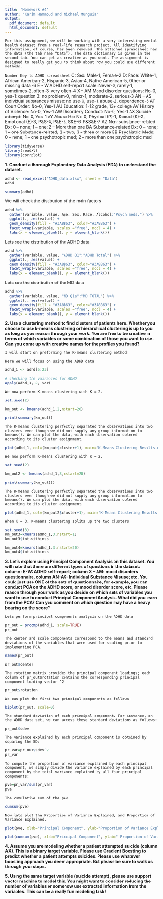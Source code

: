 ```yaml
---
title: 'Homework #4'
author: "Karim Hammoud and Michael Munguia"
output:
  pdf_document: default
  html_document: default
---
```


`For this assignment, we will be working with a very interesting mental health dataset from a real-life research project. All identifying information, of course, has been removed. The attached spreadsheet has the data (the tab name “Data”). The data dictionary is given in the second tab. You can get as creative as you want. The assignment is designed to really get you to think about how you could use different methods.`

`Number Key to ADHD spreadsheet`
C:  Sex:  Male-1, Female-2
D: Race:  White-1, African American-2, Hispanic-3, Asian-4, Native American-5, Other or missing data -6
E - W ADHD self-report scale: Never-0, rarely-1, sometimes-2, often-3, very often-4
X – AM Mood disorder questions: No-0, yes-1; question 3: no problem-0, minor-1, moderate-2, serious-3
AN – AS  Individual substances misuse:  no use-0, use-1, abuse-2, dependence-3
AT Court Order:  No-0, Yes-1
AU Education: 1-12 grade, 13+ college
AV History of Violence: No-0, Yes-1
AW Disorderly Conduct: No-0, Yes-1
AX Suicide attempt: No-0, Yes-1
AY Abuse Hx: No-0, Physical (P)-1, Sexual (S)-2, Emotional (E)-3, P&S-4, P&E-5, S&E-6, P&S&E-7
AZ Non-substance-related Dx: 0 – none; 1 – one; 2 – More than one
BA Substance-related Dx: 0 – none; 1 – one Substance-related; 2 – two; 3 – three or more
BB Psychiatric Meds: 0 – none; 1 – one psychotropic med; 2 – more than one psychotropic med



```r
library(tidyverse)
library(readxl)
library(corrplot)
```


**1. Conduct a thorough Exploratory Data Analysis (EDA) to understand the dataset.**

```r
adhd <- read_excel("ADHD_data.xlsx", sheet = "Data")
adhd
```
```r
summary(adhd)
```
We will check the distibution of the main factors
```r
adhd %>%
  gather(variable, value, Age, Sex, Race, Alcohol:"Psych meds.") %>%
  ggplot(., aes(value)) + 
  geom_density(fill = "#3A8B63", color="#3A8B63") + 
  facet_wrap(~variable, scales ="free", ncol = 4) +
  labs(x = element_blank(), y = element_blank())
```


Lets see the distribution of the ADHD data
```r
adhd %>%
  gather(variable, value, "ADHD Q1":"ADHD Total") %>%
  ggplot(., aes(value)) + 
  geom_density(fill = "#3A8B63", color="#3A8B63") + 
  facet_wrap(~variable, scales ="free", ncol = 4) +
  labs(x = element_blank(), y = element_blank())
```

Lets see the distribution of the MD data
```r
adhd %>%
  gather(variable, value, "MD Q1a":"MD TOTAL") %>%
  ggplot(., aes(value)) + 
  geom_density(fill = "#3A8B63", color="#3A8B63") + 
  facet_wrap(~variable, scales ="free", ncol = 4) +
  labs(x = element_blank(), y = element_blank())
```

**2. Use a clustering method to find clusters of patients here. Whether you choose to use k-means clustering or hierarchical clustering is up to you as long as you reason through your work. You are free to be creative in terms of which variables or some combination of those you want to use. Can you come up with creative names for the profiles you found?**

`I will start on preforming the K-means clustering method`

`Here we will focus on using the ADHD data`

```r
adhd_1 <- adhd[5:23]

# checking the vairances for ADHD
apply(adhd_1, 2, var)
```

`We now perform K-means clustering with K = 2.`

```r
set.seed(2)

km_out <- kmeans(adhd_1,2,nstart=20)

print(summary(km_out))
```

`The K-means clustering perfectly separated the observations into two clusters even though we did not supply any group information to kmeans(). We can plot the data, with each observation colored according to its cluster assignment.`

```r
plot(adhd_1, col=(km_out$cluster+1), main="K-Means Clustering Results with K=2", pch=20, cex=2)
```


`We now perform K-means clustering with K = 2.`

```r
set.seed(2)

km_out2 <- kmeans(adhd_1,3,nstart=20)

print(summary(km_out2))
```

`The K-means clustering perfectly separated the observations into two clusters even though we did not supply any group information to kmeans(). We can plot the data, with each observation colored according to its cluster assignment.`

```r
plot(adhd_1, col=(km_out2$cluster+1), main="K-Means Clustering Results with K=3", pch=20, cex=2)
```

`When K = 3, K-means clustering splits up the two clusters`
```r
set.seed(3)
km_out3=kmeans(adhd_1,3,nstart=1)
km_out3$tot.withinss

km_out4=kmeans(adhd_1,3,nstart=20)
km_out4$tot.withinss
```



**3. Let’s explore using Principal Component Analysis on this dataset. You will note that there are different types of questions in the dataset: column: E-W: ADHD self-report; column X – AM: mood disorders questionnaire, column AN-AS: Individual Substance Misuse; etc. You could just use ONE of the sets of questionnaire, for example, you can conduct PCA on the ADHD score, or mood disorder score, etc. Please reason through your work as you decide on which sets of variables you want to use to conduct Principal Component Analysis. What did you learn from the PCA? Can you comment on which question may have a heavy bearing on the score?**


`Lets perform principal components analysis on the ADHD data`

```r
pr_out = prcomp(adhd_1, scale=TRUE)
pr_out
```

`The center and scale components correspond to the means and standard deviations of the variables that were used for scaling prior to implementing PCA.`

```r
names(pr_out)

pr_out$center
```

`The rotation matrix provides the principal component loadings; each column of pr_out$rotation contains the corresponding principal component loading vector ^2`
```r
pr_out$rotation
```


`We can plot the first two principal components as follows:`

```r
biplot(pr_out, scale=0)
```

`The standard deviation of each principal component. For instance, on the ADHD data set, we can access these standard deviations as follows:`

```r
pr_out$sdev
```

`The variance explained by each principal component is obtained by squaring the SD:`

```r
pr_var=pr_out$sdev^2
pr_var
```

`To compute the proportion of variance explained by each principal component, we simply divide the variance explained by each principal component by the total variance explained by all four principal components:`

```r
pve=pr_var/sum(pr_var)
pve
```

`The cumulative sum of the pev`

```r
cumsum(pve)
```

`Now lets plot the Proportion of Variance Explained, and Proportion of Variance Explained.`

```r
plot(pve, xlab="Principal Component", ylab="Proportion of Variance Explained")

plot(cumsum(pve), xlab="Principal Component", ylab=" Proportion of Variance Explained")
```




**4. Assume you are modeling whether a patient attempted suicide (column AX). This is a binary target variable. Please use Gradient Boosting to predict whether a patient attempts suicides. Please use whatever boosting approach you deem appropriate. But please be sure to walk us through your steps.**



**5. Using the same target variable (suicide attempt), please use support vector machine to model this. You might want to consider reducing the number of variables or somehow use extracted information from the variables. This can be a really fun modeling task!**